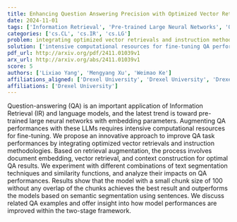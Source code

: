 ```yaml
---
title: Enhancing Question Answering Precision with Optimized Vector Retrieval   and Instructions
date: 2024-11-01
tags: ['Information Retrieval', 'Pre-trained Large Neural Networks', 'Optimized Vector Retrieval', 'Question Answering', 'Language Models', 'Text Segmentation Techniques', 'Context Construction', 'Similarity Functions', 'Document Embedding']
categories: ['cs.CL', 'cs.IR', 'cs.LG']
problem: integrating optimized vector retrievals and instruction methodologies
solution: ['intensive computational resources for fine-tuning QA performances']
pdf_url: http://arxiv.org/pdf/2411.01039v1
arx_url: http://arxiv.org/abs/2411.01039v1
score: 5
authors: ['Lixiao Yang', 'Mengyang Xu', 'Weimao Ke']
affiliations_aligned: ['Drexel University', 'Drexel University', 'Drexel University']
affiliations: ['Drexel University']
---
```



Question-answering (QA) is an important application of Information Retrieval (IR) and language models, and the latest trend is toward pre-trained large neural networks with embedding parameters. Augmenting QA performances with these LLMs requires intensive computational resources for fine-tuning. We propose an innovative approach to improve QA task performances by integrating optimized vector retrievals and instruction methodologies. Based on retrieval augmentation, the process involves document embedding, vector retrieval, and context construction for optimal QA results. We experiment with different combinations of text segmentation techniques and similarity functions, and analyze their impacts on QA performances. Results show that the model with a small chunk size of 100 without any overlap of the chunks achieves the best result and outperforms the models based on semantic segmentation using sentences. We discuss related QA examples and offer insight into how model performances are improved within the two-stage framework.